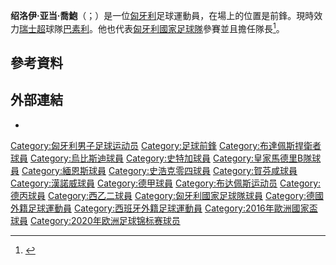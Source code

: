 {{noteTA
|G1=足球
|G2=Bundesliga
|T=zh-cn:亚当·绍洛伊; zh-hk:亞當·施沙拉爾;zh-tw:亞當·扎萊
|1=zh-cn:亚当·绍洛伊; zh-hk:亞當·施沙拉爾;zh-tw:亞當·扎萊
}}
<!--{{Eastern name order|Szalai Ádám}}-->
{{Infobox football biography
| name = 亚当·绍洛伊<br/>Ádám Szalai
| image = AdamSzalai (cropped).jpg
| image_size = 220
| caption =
| fullname = Szalai Ádám Csaba
| birth_date = {{birth date and age|1987|12|9|df=y}}
| birth_place = {{HUN}}[[布達佩斯|布達佩斯]]
| height = {{height|m=1.93}}
| position = 前鋒
| currentclub = [[巴塞爾足球俱樂部|巴素利]]
| clubnumber = 11
| youthyears1 = 1994–2000 | youthclubs1 = [[布達佩斯捍衛者足球俱樂部|布達佩斯捍衛者]]
| youthyears2 = 2000–2004 | youthclubs2 = [[烏伊佩斯特足球俱樂部|烏伊佩斯特]]
| youthyears3 = 2004–2006 | youthclubs3 = [[斯圖加特足球俱樂部|斯圖加特]]
| years1 = 2006–2007 | clubs1 = [[斯圖加特二隊|斯圖加特二隊]] | caps1 = 33 | goals1 = 5
| years2 = 2007–2010 | clubs2 = [[皇家馬德里B隊|皇家馬德里B隊]] | caps2 = 79 | goals2 = 23
| years3 = 2010 | clubs3 = → [[美因茨05足球俱乐部|美因茨]] | caps3 = 15 | goals3 = 1
| years4 = 2010–2013 | clubs4 = [[美因茨05足球俱乐部|美因茨]] | caps4 = 64 | goals4 = 20
| years5 = 2013–2014 | clubs5 = [[沙爾克04足球俱樂部|沙爾克04]] | caps5 = 28 | goals5 = 7
| years6 = 2014–2019 | clubs6 = [[賀芬咸1899體育會|賀芬咸]] | caps6 = 100 | goals6 = 23
| years7 = 2016 | clubs7 = → [[汉诺威96足球俱乐部|汉诺威96]] | caps7 = 12 | goals7 = 0
| years8 = 2019–2022 | clubs8 = [[美因茨05足球俱乐部|美因茨]] | caps8 = 57 | goals8 = 3
| years9 = 2022– | clubs9 = [[巴塞爾足球俱樂部|巴素利]] | caps9 = 0 | goals9 = 0
| nationalyears1 = 2007 | nationalteam1 = 匈牙利U20 | nationalcaps1 = 11 | nationalgoals1 = 6
| nationalyears2 = 2007–2008 | nationalteam2 = [[匈牙利21歲以下國家足球隊|匈牙利U21]] | nationalcaps2 = 6 | nationalgoals2 = 5
| nationalyears3 = 2009– | nationalteam3 = [[匈牙利國家足球隊|匈牙利]] | nationalcaps3 = 78 | nationalgoals3 = 25
| club-update = 2022年2月15日
| nationalteam-update = 2021年11月15日
}}

'''绍洛伊·亚当·喬鮑'''（{{lang-hu|Szalai Ádám Csaba}}；{{bd|1987年|12月9日}}）是一位[[匈牙利|匈牙利]]足球運動員，在場上的位置是前鋒。現時效力[[瑞士超|瑞士超]]球隊[[巴塞爾足球俱樂部|巴素利]]。他也代表[[匈牙利國家足球隊|匈牙利國家足球隊]]參賽並且擔任隊長<ref>{{cite web|url=http://www.uefa.com/uefaeuro/qualifiers/season=2016/matches/round=2000446/match=2013886/postmatch/quotes/index.html|title=Hungary relieved to edge out Faroe Islands|publisher=UEFA.com|date=14 October 2014|accessdate=21 October 2014|archive-date=2014-12-23|archive-url=https://web.archive.org/web/20141223164332/http://www.uefa.com/uefaeuro/qualifiers/season=2016/matches/round=2000446/match=2013886/postmatch/quotes/index.html|dead-url=no}}</ref>。

==參考資料==
{{Reflist}}

==外部連結==
*{{Soccerway}}

{{2016年歐洲國家盃匈牙利參賽名單}}
{{2020年欧洲足球锦标赛匈牙利参赛名单}}

{{DEFAULTSORT:Szalai, Adam}}
[[Category:匈牙利男子足球运动员|Category:匈牙利男子足球运动员]]
[[Category:足球前鋒|Category:足球前鋒]]
[[Category:布達佩斯捍衛者球員|Category:布達佩斯捍衛者球員]]
[[Category:烏比斯迪球員|Category:烏比斯迪球員]]
[[Category:史特加球員|Category:史特加球員]]
[[Category:皇家馬德里B隊球員|Category:皇家馬德里B隊球員]]
[[Category:緬恩斯球員|Category:緬恩斯球員]]
[[Category:史浩克零四球員|Category:史浩克零四球員]]
[[Category:賀芬咸球員|Category:賀芬咸球員]]
[[Category:漢諾威球員|Category:漢諾威球員]]
[[Category:德甲球員|Category:德甲球員]]
[[Category:布达佩斯运动员|Category:布达佩斯运动员]]
[[Category:德丙球員|Category:德丙球員]]
[[Category:西乙二球員|Category:西乙二球員]]
[[Category:匈牙利國家足球隊球員|Category:匈牙利國家足球隊球員]]
[[Category:德國外籍足球運動員|Category:德國外籍足球運動員]]
[[Category:西班牙外籍足球運動員|Category:西班牙外籍足球運動員]]
[[Category:2016年歐洲國家盃球員|Category:2016年歐洲國家盃球員]]
[[Category:2020年欧洲足球锦标赛球员|Category:2020年欧洲足球锦标赛球员]]